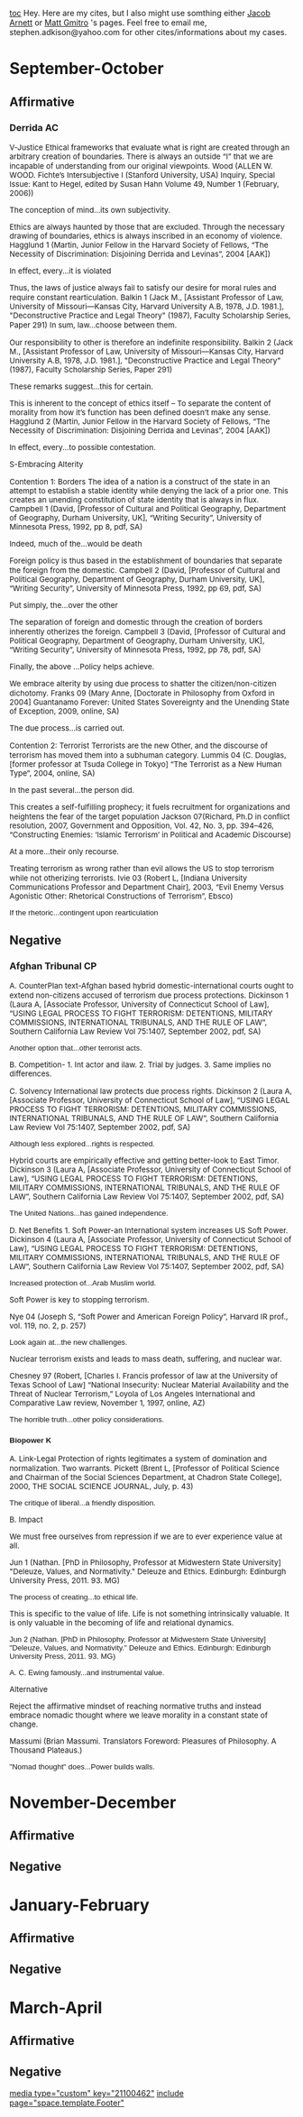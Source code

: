 [[toc]]
Hey. Here are my cites, but I also might use somthing either [[debatecoaches/2012-2013 - Flower Mound (TX) - Jacob Arnett#September-October-Affirmative|Jacob Arnett]] or [[debatecoaches/2012-2013 - Flower Mound (TX) - Matt Gmitro|Matt Gmitro]] 's pages. Feel free to email me, stephen.adkison@yahoo.com for other cites/informations about my cases.
=September-October= 
==Affirmative== 
===Derrida AC=== 
<span style="font-size: 10pt;">V-Justice</span>
<span style="font-size: 10pt;">Ethical frameworks that evaluate what is right are created through an arbitrary creation of boundaries. There is always an outside “I” that we are incapable of understanding from our original viewpoints.</span>
<span style="font-size: 10pt;">Wood (ALLEN W. WOOD. Fichte’s Intersubjective I (Stanford University, USA) Inquiry, Special Issue: Kant to Hegel, edited by Susan Hahn Volume 49, Number 1 (February, 2006))</span>

<span style="font-size: 10pt;">The conception of mind...its own subjectivity.</span>

<span style="font-size: 10pt;">Ethics are always haunted by those that are excluded. Through the necessary drawing of boundaries, ethics is always inscribed in an economy of violence.</span>
<span style="font-size: 10pt;">Hagglund 1 (Martin, Junior Fellow in the Harvard Society of Fellows, “The Necessity of Discrimination: Disjoining Derrida and Levinas”, 2004 [AAK]) </span>

<span style="font-size: 10pt;">In effect, every...it is violated </span>

<span style="font-size: 10pt;">Thus, the laws of justice always fail to satisfy our desire for moral rules and require constant rearticulation.</span>
<span style="font-size: 10pt;">Balkin 1 (Jack M., [Assistant Professor of Law, University of Missouri—Kansas City, Harvard University A.B, 1978, J.D. 1981.], "Deconstructive Practice and Legal Theory" (1987), Faculty Scholarship Series, Paper 291)</span>
<span style="font-size: 10pt;">In sum, law...choose between them.</span>

<span style="font-size: 10pt;">Our responsibility to other is therefore an indefinite responsibility.</span>
<span style="font-size: 10pt;">Balkin 2 (Jack M., [Assistant Professor of Law, University of Missouri—Kansas City, Harvard University A.B, 1978, J.D. 1981.], "Deconstructive Practice and Legal Theory" (1987), Faculty Scholarship Series, Paper 291)</span>

<span style="font-size: 10pt;">These remarks suggest...this for certain.</span>

<span style="font-size: 10pt;">This is inherent to the concept of ethics itself – To separate the content of morality from how it’s function has been defined doesn’t make any sense.</span>
<span style="font-size: 10pt;">Hagglund 2 (Martin, Junior Fellow in the Harvard Society of Fellows, “The Necessity of Discrimination: Disjoining Derrida and Levinas”, 2004 [AAK])</span>

<span style="font-size: 10pt;">In effect, every...to possible contestation.</span>

<span style="font-size: 10pt;">S-Embracing Alterity</span>

<span style="font-size: 10pt;">Contention 1: Borders</span>
<span style="font-size: 10pt;">The idea of a nation is a construct of the state in an attempt to establish a stable identity while denying the lack of a prior one. This creates an unending constitution of state identity that is always in flux.</span>
<span style="font-size: 10pt;">Campbell 1 (David, [Professor of Cultural and Political Geography, Department of Geography, Durham University, UK], “Writing Security”, University of Minnesota Press, 1992, pp 8, pdf, SA)</span>

<span style="font-size: 10pt;">Indeed, much of the...would be death</span>

<span style="font-size: 10pt;">Foreign policy is thus based in the establishment of boundaries that separate the foreign from the domestic.</span>
<span style="font-size: 10pt;">Campbell 2 (David, [Professor of Cultural and Political Geography, Department of Geography, Durham University, UK], “Writing Security”, University of Minnesota Press, 1992, pp 69, pdf, SA) </span>

<span style="font-size: 10pt;">Put simply, the...over the other</span>

<span style="font-size: 10pt;">The separation of foreign and domestic through the creation of borders inherently otherizes the foreign.</span>
<span style="font-size: 10pt;">Campbell 3 (David, [Professor of Cultural and Political Geography, Department of Geography, Durham University, UK], “Writing Security”, University of Minnesota Press, 1992, pp 78, pdf, SA)</span>

<span style="font-size: 10pt;">Finally, the above ...Policy helps achieve.</span>


<span style="font-size: 10pt;">We embrace alterity by using due process to shatter the citizen/non-citizen dichotomy.</span>
<span style="font-size: 10pt;">Franks 09 (Mary Anne, [Doctorate in Philosophy from Oxford in 2004] Guantanamo Forever: United States Sovereignty and the Unending State of Exception, 2009, online, SA)</span>

<span style="font-size: 10pt;">The due process...is carried out.</span>

<span style="font-size: 10pt;">Contention 2: Terrorist</span>
<span style="font-size: 10pt;">Terrorists are the new Other, and the discourse of terrorism has moved them into a subhuman category.</span>
<span style="font-size: 10pt;">Lummis 04 (C. Douglas, [former professor at Tsuda College in Tokyo] “The Terrorist as a New Human Type”, 2004, online, SA)</span>

<span style="font-size: 10pt;">In the past several...the person did.</span>

<span style="font-size: 10pt;">This creates a self-fulfilling prophecy; it fuels recruitment for organizations and heightens the fear of the target population</span>
<span style="font-size: 10pt;">Jackson 07(Richard, Ph.D in conflict resolution, 2007, Government and Opposition, Vol. 42, No. 3, pp. 394–426, “Constructing Enemies: ‘Islamic Terrorism’ in Political and Academic Discourse)</span>

<span style="font-size: 10pt;">At a more...their only recourse.</span>

<span style="font-size: 10pt;">Treating terrorism as wrong rather than evil allows the US to stop terrorism while not otherizing terrorists.</span>
<span style="font-size: 10pt;">Ivie 03 (Robert L, [Indiana University Communications Professor and Department Chair], 2003, “Evil Enemy Versus Agonistic Other: Rhetorical Constructions of Terrorism”, Ebsco)</span>

<span style="font-family: Arial,sans-serif; font-size: 10pt;">If the rhetoric...contingent upon rearticulation</span>
==Negative== 
===Afghan Tribunal CP=== 
<span style="font-size: 10pt;">A. CounterPlan text-Afghan based hybrid domestic-international courts ought to extend non-citizens accused of terrorism due process protections.</span>
<span style="font-size: 10pt;">Dickinson 1 (Laura A, [Associate Professor, University of Connecticut School of Law], “USING LEGAL PROCESS TO FIGHT TERRORISM: DETENTIONS, MILITARY COMMISSIONS, INTERNATIONAL TRIBUNALS, AND THE RULE OF LAW”, Southern California Law Review Vol 75:1407, September 2002, pdf, SA)</span>

<span style="font-family: Arial,sans-serif; font-size: 10pt;">Another option that...other terrorist acts. </span>

<span style="font-size: 10pt;">B. Competition- 1. Int actor and ilaw. 2. Trial by judges. 3. Same implies no differences.</span>

<span style="font-size: 10pt;">C. Solvency</span>
<span style="font-size: 10pt;">International law protects due process rights.</span>
<span style="font-size: 10pt;">Dickinson 2 (Laura A, [Associate Professor, University of Connecticut School of Law], “USING LEGAL PROCESS TO FIGHT TERRORISM: DETENTIONS, MILITARY COMMISSIONS, INTERNATIONAL TRIBUNALS, AND THE RULE OF LAW”, Southern California Law Review Vol 75:1407, September 2002, pdf, SA)</span>

<span style="font-family: Arial,sans-serif; font-size: 10pt;">Although less explored...rights is respected.</span>

<span style="font-size: 10pt;">Hybrid courts are empirically effective and getting better-look to East Timor.</span>
<span style="font-size: 10pt;">Dickinson 3 (Laura A, [Associate Professor, University of Connecticut School of Law], “USING LEGAL PROCESS TO FIGHT TERRORISM: DETENTIONS, MILITARY COMMISSIONS, INTERNATIONAL TRIBUNALS, AND THE RULE OF LAW”, Southern California Law Review Vol 75:1407, September 2002, pdf, SA)</span>

<span style="font-family: Arial,sans-serif; font-size: 10pt;">The United Nations...has gained independence. </span>

<span style="font-size: 10pt;">D. Net Benefits</span>
<span style="font-size: 10pt;">1. Soft Power-an International system increases US Soft Power.</span>
<span style="font-size: 10pt;">Dickinson 4 (Laura A, [Associate Professor, University of Connecticut School of Law], “USING LEGAL PROCESS TO FIGHT TERRORISM: DETENTIONS, MILITARY COMMISSIONS, INTERNATIONAL TRIBUNALS, AND THE RULE OF LAW”, Southern California Law Review Vol 75:1407, September 2002, pdf, SA)</span>

<span style="font-family: Arial,sans-serif; font-size: 10pt;">Increased protection of...Arab Muslim world.</span>

<span style="font-size: 10pt;">Soft Power is key to stopping terrorism.</span>

<span style="font-size: 10pt;">Nye 04 (Joseph S, “Soft Power and American Foreign Policy”, Harvard IR prof., vol. 119, no. 2, p. 257)</span>

<span style="font-family: Arial,sans-serif; font-size: 10pt;">Look again at...the new challenges.</span>

<span style="font-size: 10pt;">Nuclear terrorism exists and leads to mass death, suffering, and nuclear war.</span>

<span style="font-size: 10pt;">Chesney 97 (Robert, [Charles I. Francis professor of law at the University of Texas School of Law] “National Insecurity: Nuclear Material Availability and the Threat of Nuclear Terrorism,” Loyola of Los Angeles International and Comparative Law review, November 1, 1997, online, AZ)</span>

<span style="font-family: Arial,sans-serif; font-size: 10pt;">The horrible truth...other policy considerations.</span>
===<span style="font-family: Arial,sans-serif; font-size: 10pt;">Biopower K</span>=== 

<span style="font-size: 10pt;">A. Link-Legal Protection of rights legitimates a system of domination and normalization. Two warrants.</span>
<span style="font-size: 10pt;">Pickett (Brent L, [Professor of Political Science and Chairman of the Social Sciences Department, at Chadron State College], 2000, THE SOCIAL SCIENCE JOURNAL, July, p. 43)</span>

<span style="font-family: Arial,sans-serif; font-size: 10pt;">The critique of liberal...a friendly disposition.</span>



<span style="font-size: 10pt;">B. Impact</span>

<span style="font-size: 10pt;">We must free ourselves from repression if we are to ever experience value at all. </span>

<span style="font-size: 10pt;">Jun 1 (Nathan. [PhD in Philosophy, Professor at Midwestern State University] "Deleuze, Values, and Normativity." Deleuze and Ethics. Edinburgh: Edinburgh University Press, 2011. 93. MG)</span>


<span style="font-family: Arial,sans-serif; font-size: 10pt;">The process of creating...to ethical life.</span>




<span style="font-size: 10pt;">This is specific to the value of life. Life is not something intrinsically valuable. It is only valuable in the becoming of life and relational dynamics.</span>

<span style="font-family: Arial,sans-serif; font-size: 10pt;">Jun 2 (Nathan. [PhD in Philosophy, Professor at Midwestern State University] "Deleuze, Values, and Normativity." Deleuze and Ethics. Edinburgh: Edinburgh University Press, 2011. 93. MG)</span>


<span style="font-family: Arial,sans-serif; font-size: 10pt;">A. C. Ewing famously...and instrumental value. </span>



<span style="font-size: 10pt;">Alternative</span>

<span style="font-size: 10pt;">Reject the affirmative mindset of reaching normative truths and instead embrace nomadic thought where we leave morality in a constant state of change. </span>

<span style="font-size: 10pt;">Massumi (Brian Massumi. Translators Foreword: Pleasures of Philosophy. A Thousand Plateaus.)</span>


<span style="font-family: Arial,sans-serif; font-size: 10pt;">"Nomad thought" does...Power builds walls. </span>
=November-December= 
==Affirmative== 
==Negative== 

=January-February= 
==Affirmative== 
==Negative== 

=March-April= 
==Affirmative== 
==Negative== 
[[media type="custom" key="21100462"]]
[[include page="space.template.Footer"]]